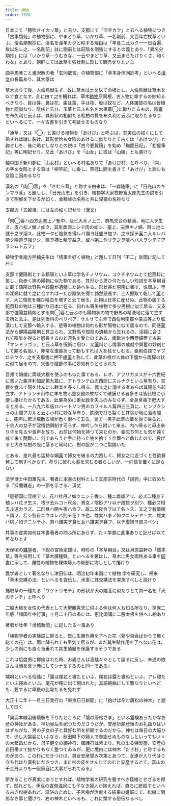 ```yaml
---
title: 植物
order: 1026
---
```


日本にて「穂吹きイカリ草」と云ひ、支那にて「淫羊カク」と云へる植物につき「古事類苑」の植物部に、やまとり草、いかり草、一名剛前、又百年亡杖草といふ、倭名類聚抄に、漢名を淫羊カクと称する理由は「羊食ニ此カク一一日百遍、故以名レ之、一名剛前」註に剛前とは前陰を剛強にするとの義とあり、「異名分類抄」には「いかり草―うむきな、一云やまどり草、又云まらたけりくさ、和くわな」とあり、朝鮮にては此草を強壮剤に製して販売せりといふ

曲亭馬琴こと瀧沢解の著「玄同放言」の植物部に「草本身体同訓考」といへる[漢文](/main/13-chinese-literature/)の長篇あり、其大意は

草木ありて後、人倫鳥獣生ず、故に草木は土を以て命根とし、人倫鳥獣は草木を以て食となす、此に由て之を観れば、草木[動物](/main/25-animal/)原同根、古人物に命ずるの妙知るべきなり、目は芽、鼻は花、歯は葉、手は枝、股は扠など、人体諸部の名は皆植物と同訓なり、陰核と云ひ、玉茎と云ふも名を木果草◯に取りたるもの、陰嚢を布久利と云ふは、其形状の相似たる松柏の贅を布久利と云ふに取りたるなり
といへるにて、一々古書を引きて考証せるものなり

「通草」又は「◯」と書ける植物を「あけび」と呼ぶは、其実瓜の如くにして熟すれば縦に裂け、其形状恰も女陰のあけるに似たりとて古くは「あけつび」と称せしを、後に略せしなりとの説は「古今要覧稿」を始め「梅園日記」、「松屋筆記」等に明記せり、又此「あけび」を「山女」に或は「山姫」とも書けり

越中国下新川郡に「山女村」といへる村名ありて「あけび村」と呼べり、「開」の字を女陰とする事は「柳亭記」に委し、草冠に開を書きて「あけび」と訓むも女陰に因めるなり

漢名の「肉◯蓉」を「きむら茸」と称する由来は、「一癖随筆」に「日光山のキンマラ茸」と題しし、「日光山志」を引き、植物学大家牧野富太郎先生の説を引きて明解を下せるが如く、金精峠の名称と共に卑猥の名称なり

支那の「五雑俎」には左の如く記せり（[漢文](/main/13-chinese-literature/)）


「肉◯蓉ハ西方辺塞上ノ塹中、及ビ大木ノ上ニ、群馬交合の精滴、地に入テ生ズ、皮ハ松ノ鱗ノ如ク、其形柔潤ニシテ肉の如シ、塞上、夫無キノ婦、時ニ地ニ就テ之ヲ淫ス、此物一タビ陰気を得レバ彌ヨ壮盛ヲ加フ、之ヲ採テ[薬](/main/44-medicine/)ニ入ルレバ能ク陽道ヲ強クシ、陰ヲ補ヒ精ヲ益ス、或ハ粥ニ作リテ之ヲ喰ヘバ人ヲシテ子アラシムト云フ」

植物学者南方熊楠先生は「情事を好く植物」と題して日刊「不二」新聞に記して曰く

支那で健陽剤とする鎮陽といふ草は学名チノリウム、コクチネウムとて蛇菰科に属し、色赤く狗の陽物に似た物である、其形から思ひ付たらしい珍説を本草綱目に載て鎮陽は野馬や蛟龍が遺精した跡へ生る、形状甚だ男陽に類す、或謂ふ、里の淫婦に就て之に合すれば一たび陰気を得て勃然怒長す、土人掘取て乾して[薬](/main/44-medicine/)とす、大に陰気を補ひ精血を増すと云て居る、此物は日本に産せぬ、此物の属する蛇菰科の物は三種計り日本に在る、何れも寄生植物で多少男根に似て居る、又支那で強陽益精剤とする肉◯蓉と云ふのも陽物状の物で野馬の精液地に落て生ずる所と云ふ、是は列当科のベリペア、サルサてふ草で西伯利南部や蒙古等より塩漬にして支那へ輸入する、是等の植物は何れも形が陽物に似て居るので、同感[薬](/main/44-medicine/)法から健陽益精剤と見立られ、又野馬や蛟龍の遺精から生れるの、淫婦に合されて陰気を得ると怒長するのと汚名を受たのである、南欧洲や西亜細亜で古来「マンドラゴラ」と云ふ草を呪術に用ひ、又[薬](/main/44-medicine/)料とし情事の成就や興奮の妙剤として頗る名高い、非常な激毒あって動もすれば人を狂せしむる、亜剌伯語でヤブロチヤク、之を支那書に押不盧[薬](/main/44-medicine/)と称して、此草の根が人体の下腹から両脚の状に似て居るので、矢張り陰部の事に妙効有りとせられた

吾邦で婚儀に両岐大根を使ふのも似た事である、レオ、アフリカヌスが十六世紀に書いた亜非利加記第九篇に、アトランテ山の西部にスルナグといふ草有り、其根を食ふて陽を壮んにし歓楽を多くし得る、偶ま之に溺する者あらば其陽忽ち起立す、アトランテ山中に羊を牧ふ童女他の故なくて破膜せる者多きは皆此根に小便し掛けたからである、此輩為めに素女膜を失ふのみならず、全身草毒で肥大するとある、一八九六年版ロバートソン男のカフイル人篇四三三頁に、ヒンヅクシュの山間アガルと云ふ小村に妙な草有り、鉄砲で打ち裂くと其葉が地に落ぬ間に、砲声に驚き飛散る鳩が悉く衝へて去る。曾て一男子此草の葉を得て帰ると、十余人の女子が淫情勃興制す可らず、呻吟し乍ら附いて来る、内へ帰ると母出来り子を見るや否声を放ち、お前は何物を持つて来たのか、妾忽ち何とも気が遠く成て来て耐難い、何であらうと手に持った物を捨てゝ仕舞へと命じたので、投げると大きな樹の股に落ると同時に、樹の股が二つに裂開いた

とある、是れ最も猛勢な媚[薬](/main/44-medicine/)で婦女を破るの力烈しく、婦女之に近づくと性欲暴発して制すべからず、荐りに破れん事を求むる者らしいが、一向信を置くに足らない

法学博士中田薫先生、著者に本書の材料として支那宗時代の「説郛」中に収めたる「採蘭雑志」の一節を示さる、漢丈

「遜頓国に淫樹アリ、花ハ牡丹ノ如クニシテ香シ、種ニ雌雄アリ、必ズ二種並テ植レバ花ヲ生ス、根ヲ去ルコト尺余、男女ノ陰形アリ以テ雌雄ヲ別ツ、種必ズ相去ル遠カラズ、二形昼ハ開キ夜ハ合フ、故ニ又夜合ヲ以テ名トス、又之ヲ有情樹ト謂フ、若シ各自ニウユレバ則チ花ナキ也、雌実ハ李ノ如クニシテヤ丶大、雄実ハ桃ノ如クニシテ小、男ハ雌実ヲ食ヒ女ハ雄実ヲ食フ、以テ虚損ヲ癒スベシ」

其事の虚実如何は本書著者の問ふ所にあらず、たゞ学書に此事ありと記せば以て可なりとす

天保頃の[雑学](/main/46-trivia/)者、下総の宮負定雄は、時珍の「本草綱目」又は貝原益軒の「倭本草」等を採用して「草木撰種録」といへるを著はし、草木に男女両性ある事を[図書](/main/36-books/)に示して、雌性の植物を裸体婦人の臀部に均しとして描けり


農学者として著名なりし津田仙は、明治初年米国にて植物
学を研究し、帰来「草木交媾の法」といへるを宜伝し、米麦に其交媾法を実施すべしと説けり

蝿取草の一種たる「ワケトリモチ」の形状が犬の陰茎に似たりとて其一名を「犬のチンチ」と呼べり

二股大根を女性の代表として大聖観喜天に供ふる例は何人も知る所なり、享保二年版「諸国年中行事」十月二十日の条には、恵比須講に二股太根を供へし絵あり

著者が壮年「滑稽新聞」に記したる一事あり

「植物学者の実験説に拠ると、既に生殖作用を了へた花（菊や百合ばかりで無く総ての花）は、雨に降られても平気で居るが、まだ其生殖作用を了へない花は、少しの雨にも直ぐ首垂れて其生殖器を保護するそうである


これは恰度男に揶揄はれた時、お婆さんは酒蛙々々として居るに反し、未通の娘さんは顔を真ツ赤にしてシナをするのと同一である」

端唄といへる俗謠に「露は尾花と寝たといふ、尾花は露と寝ぬといふ、アレ寝たといふ寝ぬといふ、尾花が穂に出て現はれた」其語婉曲にして雅なりといへども、要するに卑猥の比喩たるを兔れず

大正十二年十一月三日発行の「東京日日新聞」に「抱けば孕む唐松の神木」と題して曰く

「奥羽本線羽後境駅を下りたところに「境の唐松さま」といふ霊験あらたかなお産の神社がある、神功皇后を祀つたのださうだが、安産祈願産後のお礼詣りはいはずもがな、男の子女の子と其好む所を祈願するのだから、神社は毎日の大賑ひで、少し大袈裟にいふなら、秋田県下の婦人で参詣せぬものなしといってもいゝの大繁昌だから、母子健全の御神符、御護符は素より、乳の出る特製[薬](/main/44-medicine/)、安産の岩田帯まで抜かりもなく整つてゐるが、更に境内には神木「だき杉」と称するものがあり、この杉にだきつけば、男女安産望み次第とあつて、女連が入り代はり立ち代はり真剣にだきつき、また杉の皮をせんじてのむと安産するとて、富山の千金丹よりも一般家庭に大事がられてゐる」


斯かることが真実にありとすれば、植物学者の研究を要すべき怪樹とせざるを得ず、然れども、伊豆の吉奈温泉にも子なき婦人が抱えれば、直ちに姙娠すといへる古き松樹あれど、温浴のために、子宮病が治癒する結果の姙娠にて、松樹に関係なき事と聞けり、右の神木といへるも、これに類する俗伝なるべし
